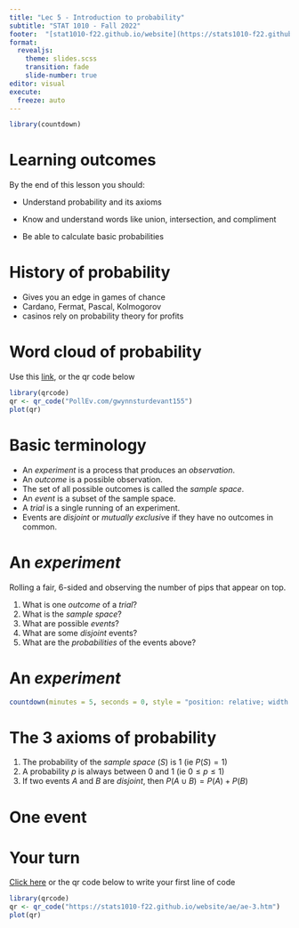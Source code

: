 ```yaml
---
title: "Lec 5 - Introduction to probability"
subtitle: "STAT 1010 - Fall 2022"
footer:  "[stat1010-f22.github.io/website](https://stats1010-f22.github.io/website/)"
format: 
  revealjs: 
    theme: slides.scss
    transition: fade
    slide-number: true
editor: visual
execute:
  freeze: auto
---
```


```r
library(countdown)
```

# Learning outcomes

By the end of this lesson you should:

-   Understand probability and its axioms

-   Know and understand words like union, intersection, and compliment

-   Be able to calculate basic probabilities

# History of probability

-   Gives you an edge in games of chance
-   Cardano, Fermat, Pascal, Kolmogorov
-   casinos rely on probability theory for profits

# Word cloud of probability

Use this [link](PollEv.com/gwynnsturdevant155), or the qr code below

```r
library(qrcode)
qr <- qr_code("PollEv.com/gwynnsturdevant155")
plot(qr)
```

# Basic terminology

-   An *experiment* is a process that produces an *observation*.
-   An *outcome* is a possible observation.
-   The set of all possible outcomes is called the *sample space*.
-   An *event* is a subset of the sample space.
-   A *trial* is a single running of an experiment.
-   Events are *disjoint* or *mutually exclusiv*e if they have no outcomes in common.

# An *experiment*

Rolling a fair, 6-sided and observing the number of pips that appear on top.

1.  What is one *outcome* of a *trial*?
2.  What is the *sample space*?
3.  What are possible *events*?
4.  What are some *disjoint* events?
5.  What are the *probabilities* of the events above?

# An *experiment*

```r
countdown(minutes = 5, seconds = 0, style = "position: relative; width: min-content;")
```

# The 3 axioms of probability

1.  The probability of the *sample space* ($S$) is 1 (ie $P(S) = 1$)
2.  A probability $p$ is always between $0$ and $1$ (ie $0 \leq p \leq 1$)
3.  If two events $A$ and $B$ are *disjoint*, then $P(A \cup B) = P(A) + P(B)$

# One event {background-image="lec_05-images/one_event.png" background-size="contain"}



# Your turn

[Click here](https://stats1010-f22.github.io/website/ae/ae-3.html) or the qr code below to write your first line of code

```r
library(qrcode)
qr <- qr_code("https://stats1010-f22.github.io/website/ae/ae-3.htm")
plot(qr)
```
